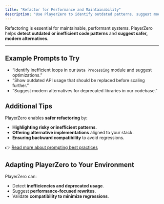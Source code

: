 ```yaml
---
title: "Refactor for Performance and Maintainability"
description: "Use PlayerZero to identify outdated patterns, suggest modern alternatives, and reduce regressions."
---
```


Refactoring is essential for maintainable, performant systems. PlayerZero helps **detect outdated or inefficient code patterns** and **suggest safer, modern alternatives**.

---

## Example Prompts to Try

- “Identify inefficient loops in our `Data Processing` module and suggest optimizations.”  
- “Show outdated API usage that should be replaced before scaling further.”  
- “Suggest modern alternatives for deprecated libraries in our codebase.”  

## Additional Tips

PlayerZero enables **safer refactoring** by:  
- **Highlighting risky or inefficient patterns**.  
- **Offering alternative implementations** aligned to your stack.  
- **Ensuring backward compatibility** to avoid regressions.

👉 [Read more about prompting best practices](/how-to-guides/prompting-basics)

## Adapting PlayerZero to Your Environment

PlayerZero can:  
- Detect **inefficiencies and deprecated usage**.  
- Suggest **performance-focused rewrites**.  
- Validate **compatibility to minimize regressions**.
